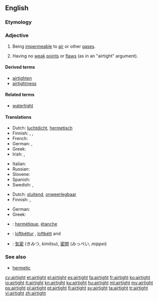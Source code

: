 ==English==

===Etymology===
{{compound|air|tight}}

===Adjective===
{{en-adj}}

# Being [[impermeable]] to [[air]] or other [[gas]]es.
# {{figuratively}} Having no [[weak]] [[point]]s or [[flaw]]s (as in an "airtight" argument).

====Derived terms====
* [[airtighten]]
* [[airtightness]]

====Related terms====
* [[watertight]]

====Translations====
{{trans-top|being impermeable to air or other gases}}
* Dutch: [[luchtdicht]], [[hermetisch]]
* Finnish: {{t-|fi|ilmatiivis}}, {{t+|fi|hermeettinen}},  {{t-|fi|kaasutiivis}}
* French: {{t+|fr|hermétique|m|f}}
* German: {{t-|de|luftdicht}}, {{t+|de|hermetisch}}
* Greek: {{t+|el|αεροστεγής|m|f|tr=aerostegís}}
* Irish: {{t-|ga|aerdhíonach}}, {{t-|ga|aer-obach}}
{{trans-mid}}
* Italian: {{t+|it|ermetico|m}}
* Russian: {{t+|ru|герметичный|tr=germetichny|sc=Cyrl}}
* Slovene: {{t-|sl|zrakotesen|m}}
* Spanish: {{t+|es|hermético}}
* Swedish: {{t-|sv|lufttät}},  {{t+|sv|hermetisk}}
{{trans-bottom}}

{{trans-top|having no weak points or flaws}}
* Dutch: [[sluitend]], [[onweerlegbaar]]
* Finnish: {{t+|fi|pitävä}}, {{t-|fi|vedenpitävä}}
{{trans-mid}}
* German: {{t+|de|hieb- und stichfest}}
* Greek: {{t+|el|αρραγής|m|f|tr=arragís|sc=Grek}}
{{trans-bottom}}

{{checktrans-top}}
* {{ttbc|fr}}: [[hermétique]], [[étanche]]
* {{ttbc|is}}: [[loftþéttur]] {{m}}, [[loftþétt]] {{n}} and {{f}}
{{trans-mid}}
* {{ttbc|ja}}: [[気密]] (きみつ, ''kimitsu''), [[密閉]] (みっぺい, ''mippei'')
{{trans-bottom}}

===See also===
* [[hermetic]]

[[cy:airtight]]
[[et:airtight]]
[[el:airtight]]
[[es:airtight]]
[[fa:airtight]]
[[fr:airtight]]
[[ko:airtight]]
[[io:airtight]]
[[it:airtight]]
[[kn:airtight]]
[[ku:airtight]]
[[hu:airtight]]
[[ml:airtight]]
[[my:airtight]]
[[ps:airtight]]
[[pl:airtight]]
[[pt:airtight]]
[[fi:airtight]]
[[sv:airtight]]
[[ta:airtight]]
[[tr:airtight]]
[[vi:airtight]]
[[zh:airtight]]